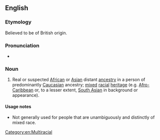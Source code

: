 {{also|touch of the tarbrush}}
==English==

===Etymology===
Believed to be of British origin.

===Pronunciation===
* {{audio|en|En-au-touch of the tar brush.ogg|Audio (AU)}}

===Noun===
{{en-noun|touches of the tar brush}}

# {{lb|en|informal}} <!--{{lb|en|derogatory}} ? --> Real or suspected [[African]] or [[Asian]] distant [[ancestry]] in a person of predominantly [[Caucasian]] ancestry; [[mixed]] [[racial]] [[heritage]] (e.g. [[Afro-Caribbean]] or, to a lesser extent, [[South Asian]] in background or appearance).
#: {{syn|en|lick of the tarbrush}}

====Usage notes====
* Not generally used for people that are unambiguously and distinctly of mixed race.

[[Category:en:Multiracial]]
